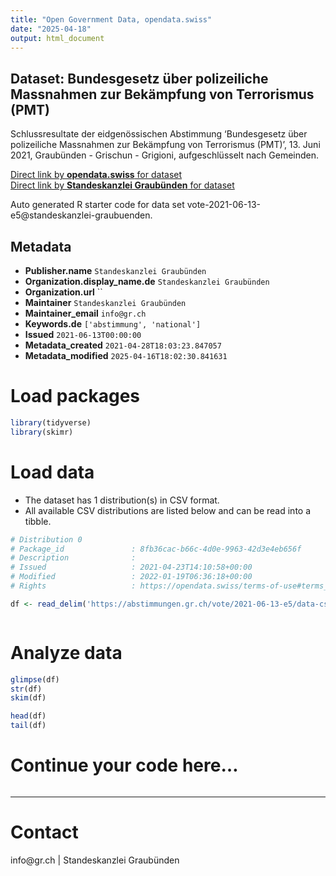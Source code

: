 ```yaml
---
title: "Open Government Data, opendata.swiss"
date: "2025-04-18"
output: html_document
---
```


## Dataset: Bundesgesetz über polizeiliche Massnahmen zur Bekämpfung von Terrorismus (PMT)

Schlussresultate der eidgenössischen Abstimmung 'Bundesgesetz über polizeiliche Massnahmen zur Bekämpfung von Terrorismus (PMT)', 13. Juni 2021, Graubünden - Grischun - Grigioni, aufgeschlüsselt nach Gemeinden.

[Direct link by **opendata.swiss** for dataset](https://opendata.swiss/de/dataset/bundesgesetz-uber-polizeiliche-massnahmen-zur-bekampfung-von-terrorismus-pmt)<br>
[Direct link by **Standeskanzlei Graubünden** for dataset](https://abstimmungen.gr.ch/vote/2021-06-13-e5/data)

Auto generated R starter code for data set vote-2021-06-13-e5@standeskanzlei-graubuenden.

## Metadata

- **Publisher.name** `Standeskanzlei Graubünden`
- **Organization.display_name.de** `Standeskanzlei Graubünden`
- **Organization.url** ``
- **Maintainer** `Standeskanzlei Graubünden`
- **Maintainer_email** `info@gr.ch`
- **Keywords.de** `['abstimmung', 'national']`
- **Issued** `2021-06-13T00:00:00`
- **Metadata_created** `2021-04-28T18:03:23.847057`
- **Metadata_modified** `2025-04-16T18:02:30.841631`


# Load packages

```r

library(tidyverse)
library(skimr)

```

# Load data

-   The dataset has 1 distribution(s) in CSV format.
-   All available CSV distributions are listed below and can be read into a tibble.

```r

# Distribution 0
# Package_id               : 8fb36cac-b66c-4d0e-9963-42d3e4eb656f
# Description              : 
# Issued                   : 2021-04-23T14:10:58+00:00
# Modified                 : 2022-01-19T06:36:18+00:00
# Rights                   : https://opendata.swiss/terms-of-use#terms_by

df <- read_delim('https://abstimmungen.gr.ch/vote/2021-06-13-e5/data-csv')



```

# Analyze data

```r

glimpse(df)
str(df)
skim(df)

head(df)
tail(df)

```

# Continue your code here...

```r

```

------------------------------------------------------------------------

# Contact

info@gr.ch | Standeskanzlei Graubünden

